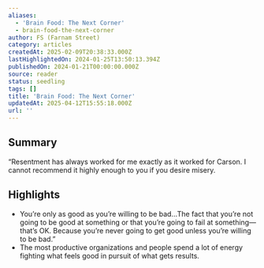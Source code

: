 ```yaml
---
aliases:
  - 'Brain Food: The Next Corner'
  - brain-food-the-next-corner
author: FS (Farnam Street)
category: articles
createdAt: 2025-02-09T20:38:33.000Z
lastHighlightedOn: 2024-01-25T13:50:13.394Z
publishedOn: 2024-01-21T00:00:00.000Z
source: reader
status: seedling
tags: []
title: 'Brain Food: The Next Corner'
updatedAt: 2025-04-12T15:55:18.000Z
url: ''
---
```

## Summary

“Resentment has always worked for me exactly as it worked for Carson. I cannot recommend it highly enough to you if you desire misery.

## Highlights

- You’re only as good as you’re willing to be bad…The fact that you’re not going to be good at something or that you’re going to fail at something—that’s OK. Because you’re never going to get good unless you’re willing to be bad.”
- The most productive organizations and people spend a lot of energy fighting what feels good in pursuit of what gets results.

